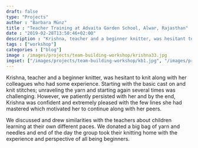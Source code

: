 ---
draft: false
type: "Projects"
author : "Barbara Münz"
title : "Teacher Training at Advaita Garden School, Alwar, Rajasthan"
date : "2019-02-28T13:50:46+02:00" 
description : "Krishna, teacher and a beginner knitter, was hesitant to knit..."
tags : ["workshop"]
categories : ["blog"]
image : /images/projects/team-building-workshop/krishna33.jpg
imgset: ["/images/projects/team-building-workshop/kb1.jpg", "/images/projects/team-building-workshop/kb2.jpg", "/images/projects/team-building-workshop/kb3.jpg"]
---

Krishna, teacher and a beginner knitter, was hesitant to knit along with her colleagues who had some experience. Starting with the basic cast on and knit stitches; unraveling the yarn and starting again several times was challenging. However, we patiently persisted with her and by the end, Krishna was confident and extremely pleased with the few lines she had mastered which motivated her to continue along with her peers. 

We discussed and drew similarities with the teachers about children learning at their own different paces. We donated a big bag of yarn and needles and end of the day the group took their knitting home with the experience and perspective of all being beginners.  

 
